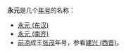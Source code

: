 '''永元'''是几个[[年号|年号]]的名称：
*[[永元_(东汉)|永元 (东汉)]]
*[[永元_(南齐)|永元 (南齐)]]
*[[前凉|前凉]]成王[[张茂|张茂]]年号，参看[[建兴_(西晋)|建兴 (西晋)]]。
{{消歧义|Y|Cat=年号消歧义}}